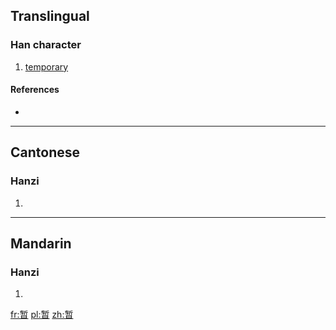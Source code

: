 {{also|暫}}
==Translingual==

===Han character===
{{Han char|rn=72|rad=日|as=08|sn=12|four=|canj=大中日 (KLA)}}

# [[temporary]]

====References====
* {{Han ref|kx=0497.311|hdz=21518.010|uh=6682|ud=26242}}

----

==Cantonese==

===Hanzi===
{{yue-hanzi|jyut=|y=jaam6|tra=暫}}

# {{defn|Cantonese|sort=日08}}

----

==Mandarin==

===Hanzi===
{{cmn-hanzi|tra=暫|pin=[[zàn]] ([[zan4]])|wg=tsan<sup>4</sup>}}

# {{defn|Mandarin|sort=日08}}

[[fr:暂]]
[[pl:暂]]
[[zh:暂]]